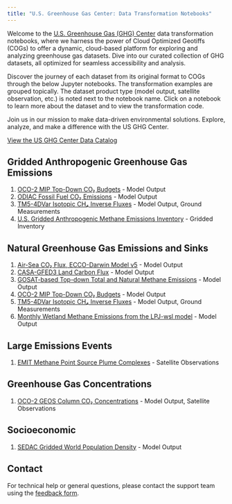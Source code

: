 ```yaml
---
title: "U.S. Greenhouse Gas Center: Data Transformation Notebooks"
---
```


Welcome to the [U.S. Greenhouse Gas (GHG) Center](https://earth.gov/ghgcenter) data transformation notebooks, where we harness the power of Cloud Optimized Geotiffs (COGs) to offer a dynamic, cloud-based platform for exploring and analyzing greenhouse gas datasets.
Dive into our curated collection of GHG datasets, all optimized for seamless accessibility and analysis. 

Discover the journey of each dataset from its original format to COGs through the below Jupyter notebooks. The transformation examples are grouped topically. The dataset product type (model output, satellite observation, etc.) is noted next to the notebook name. Click on a notebook to learn more about the dataset and to view the transformation code.

Join us in our mission to make data-driven environmental solutions.
Explore, analyze, and make a difference with the US GHG Center.

[View the US GHG Center Data Catalog](https://earth.gov/ghgcenter/data-catalog)

## Gridded Anthropogenic Greenhouse Gas Emissions
1. [OCO-2 MIP Top-Down CO₂ Budgets](cog_transformation/oco2-mip-co2budget-yeargrid-v1.ipynb) - Model Output
2. [ODIAC Fossil Fuel CO₂ Emissions](cog_transformation/odiac-ffco2-monthgrid-v2022.ipynb) - Model Output
3. [TM5-4DVar Isotopic CH₄ Inverse Fluxes](cog_transformation/tm54dvar-ch4flux-monthgrid-v1.ipynb) - Model Output, Ground Measurements
4. [U.S. Gridded Anthropogenic Methane Emissions Inventory](cog_transformation/epa-ch4emission-grid-v2express.ipynb) - Gridded Inventory

## Natural Greenhouse Gas Emissions and Sinks
1. [Air-Sea CO₂ Flux, ECCO-Darwin Model v5](cog_transformation/eccodarwin-co2flux-monthgrid-v5.ipynb) - Model Output
2. [CASA-GFED3 Land Carbon Flux](cog_transformation/casagfed-carbonflux-monthgrid-v3.ipynb) - Model Output
3. [GOSAT-based Top-down Total and Natural Methane Emissions](cog_transformation/gosat-based-ch4budget-yeargrid-v1.ipynb) - Model Output
4. [OCO-2 MIP Top-Down CO₂ Budgets](cog_transformation/oco2-mip-co2budget-yeargrid-v1.ipynb) - Model Output
5. [TM5-4DVar Isotopic CH₄ Inverse Fluxes](cog_transformation/tm54dvar-ch4flux-monthgrid-v1.ipynb) - Model Output, Ground Measurements
6. [Monthly Wetland Methane Emissions from the LPJ-wsl model](cog_transformation/lpjwsl-wetlandch4-monthgrid-v1.ipynb) - Model Output

## Large Emissions Events
1. [EMIT Methane Point Source Plume Complexes](cog_transformation/emit-ch4plume-v1.ipynb) - Satellite Observations

## Greenhouse Gas Concentrations
1. [OCO-2 GEOS Column CO₂ Concentrations](cog_transformation/oco2geos-co2-daygrid-v10r.ipynb) - Model Output, Satellite Observations

## Socioeconomic
1. [SEDAC Gridded World Population Density](cog_transformation/sedac-popdensity-yeargrid5yr-v4.11.ipynb) - Model Output

## Contact

For technical help or general questions, please contact the support team using the [feedback form](https://docs.google.com/forms/d/e/1FAIpQLSeVWCrnca08Gt_qoWYjTo6gnj1BEGL4NCUC9VEiQnXA02gzVQ/viewform).